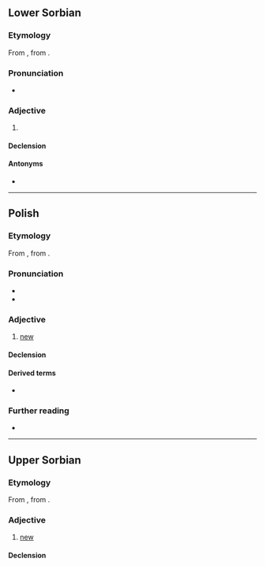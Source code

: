 ==Lower Sorbian==

===Etymology===
From {{inh|dsb|sla-pro|*novъ}}, from {{inh|dsb|ine-pro|*néwos}}.

===Pronunciation===
* {{IPA|/ˈnowɨ/|lang=dsb}}

===Adjective===
{{dsb-adjective|nowšy|adv=nowo}}

# {{l|en|new}}

====Declension====
{{dsb-decl-adj-47|now}}

====Antonyms====
* {{l|dsb|stary||old}}

----

==Polish==

===Etymology===
From {{inh|pl|sla-pro|*novъ}}, from {{inh|pl|ine-pro|*néwos}}.

===Pronunciation===
* {{audio|Pl-nowy.ogg|audio|lang=pl}}
* {{pl-IPA}}

===Adjective===
{{pl-adj|m|nowszy|adv=nowo}}

# [[new]]

====Declension====
{{pl-decl-adj-y|now|nowi}}

====Derived terms====
* {{l|pl|nowość}}

===Further reading===
* {{R:PWN}}

----

==Upper Sorbian==

===Etymology===
From {{inh|hsb|sla-pro|*novъ}}, from {{inh|hsb|ine-pro|*néwos}}.

===Adjective===
{{head|hsb|adjective}}

# [[new]]

====Declension====
{{hsb-decl-adj1|now|now}}